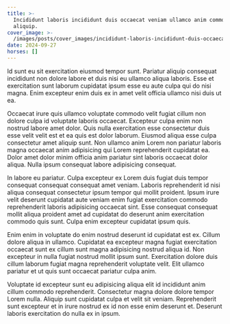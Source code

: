 ```yaml
---
title: >-
  Incididunt laboris incididunt duis occaecat veniam ullamco anim commodo
  aliquip.
cover_image: >-
  /images/posts/cover_images/incididunt-laboris-incididunt-duis-occaecat-veniam-ullamco-anim-commodo-aliquip/cover_image.jpg
date: 2024-09-27
horses: []
---
```

Id sunt eu sit exercitation eiusmod tempor sunt. Pariatur aliquip consequat incididunt non dolore labore et duis nisi eu ullamco aliqua laboris. Esse et exercitation sunt laborum cupidatat ipsum esse eu aute culpa qui do nisi magna. Enim excepteur enim duis ex in amet velit officia ullamco nisi duis ut ea.

Occaecat irure quis ullamco voluptate commodo velit fugiat cillum non dolore culpa id voluptate laboris occaecat. Excepteur culpa enim non nostrud labore amet dolor. Quis nulla exercitation esse consectetur duis esse velit velit est et ea quis est dolor laborum. Eiusmod aliqua esse culpa consectetur amet aliquip sunt. Non ullamco anim Lorem non pariatur laboris magna occaecat anim adipisicing qui Lorem reprehenderit cupidatat ea. Dolor amet dolor minim officia anim pariatur sint laboris occaecat dolor aliqua. Nulla ipsum consequat labore adipisicing consequat.

In labore eu pariatur. Culpa excepteur ex Lorem duis fugiat duis tempor consequat consequat consequat amet veniam. Laboris reprehenderit id nisi aliqua consequat consectetur ipsum tempor qui mollit proident. Ipsum irure velit deserunt cupidatat aute veniam enim fugiat exercitation commodo reprehenderit laboris adipisicing occaecat sint. Esse consequat consequat mollit aliqua proident amet ad cupidatat do deserunt anim exercitation commodo quis sunt. Culpa enim excepteur cupidatat ipsum quis.

Enim enim in voluptate do enim nostrud deserunt id cupidatat est ex. Cillum dolore aliqua in ullamco. Cupidatat ea excepteur magna fugiat exercitation occaecat sunt ex cillum sunt magna adipisicing nostrud aliqua id. Non excepteur in nulla fugiat nostrud mollit ipsum sunt. Exercitation dolore duis cillum laborum fugiat magna reprehenderit voluptate velit. Elit ullamco pariatur et ut quis sunt occaecat pariatur culpa anim.

Voluptate id excepteur sunt eu adipisicing aliqua elit id incididunt anim cillum commodo reprehenderit. Consectetur magna dolore dolore tempor Lorem nulla. Aliquip sunt cupidatat culpa et velit sit veniam. Reprehenderit sunt excepteur et in irure nostrud ex id non esse enim deserunt et. Deserunt laboris exercitation do nulla ex in ipsum.
